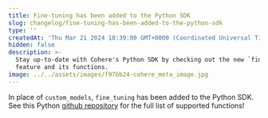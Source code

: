 ```yaml
---
title: Fine-tuning has been added to the Python SDK
slug: changelog/fine-tuning-has-been-added-to-the-python-sdk
type: ''
createdAt: 'Thu Mar 21 2024 18:39:00 GMT+0000 (Coordinated Universal Time)'
hidden: false
description: >-
  Stay up-to-date with Cohere's Python SDK by checking out the new `fine_tuning`
  feature and its functions.
image: ../../assets/images/f97bb24-cohere_meta_image.jpg
---
```

In place of `custom_models`, `fine_tuning` has been added to the Python SDK. See this Python [github repository](https://github.com/cohere-ai/cohere-python/tree/main/src/cohere/finetuning) for the full list of supported functions!
